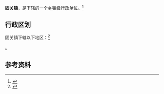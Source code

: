 {{中国乡级行政区|61/03/27/109/000}}

'''固关镇'''，是{{PRC admin/fullname|61/03/27/109/000|3}}下辖的一个[[乡镇|乡镇]]级行政单位。<ref>{{PRC admin/ref sgc|{{PRC admin/parent|61/03/27/109/000}}}}</ref>

== 行政区划 ==

固关镇下辖以下地区：<ref>{{PRC admin/ref sgc|61/03/27/109/000}}</ref>

{{PRC admin/children|61/03/27/109/000}}。

== 参考资料 ==

{{reflist}}

{{行政区划小作品}}
{{PRC admin/navcat|61/03/27/109/000}}